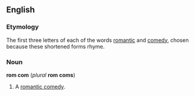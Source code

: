 ==English==
===Etymology===
The first three letters of each of the words [[romantic]] and [[comedy]], chosen because these shortened forms rhyme.

===Noun===
'''rom com''' (''plural'' '''rom coms''')

#A [[romantic comedy]].